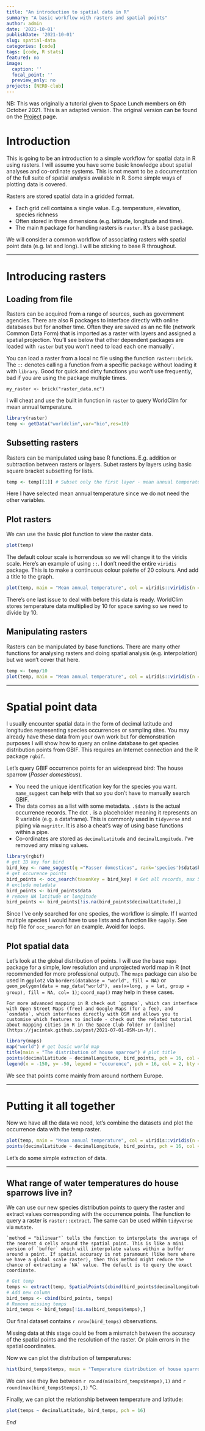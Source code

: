 ```yaml
---
title: "An introduction to spatial data in R"
summary: "A basic workflow with rasters and spatial points"
author: admin
date: '2021-10-01'
publishDate: '2021-10-01'
slug: spatial-data
categories: [code]
tags: [code, R stats]
featured: no
image:
  caption: ''
  focal_point: ''
  preview_only: no
projects: [NERD-club]
---
```


NB: This was originally a tutorial given to Space Lunch members on 6th October 2021. This is an adapted version. The original version can be found on the [Project](project/NERD-club/) page. 

# Introduction

This is going to be an introduction to a simple workflow for spatial data in R using rasters. I will assume you have some basic knowledge about spatial analyses and co-ordinate systems. This is not meant to be a documentation of the full suite of spatial analysis available in R. Some simple ways of plotting data is covered.

Rasters are stored spatial data in a gridded format. 

- Each grid cell contains a single value. E.g. temperature, elevation, species richness
- Often stored in three dimensions (e.g. latitude, longitude and time).
- The main `R` package for handling rasters is `raster`. It's a base package.

We will consider a common workflow of associating rasters with spatial point data (e.g. lat and long). 
I will be sticking to base R throughout.

***

# Introducing rasters

## Loading from file

Rasters can be acquired from a range of sources, such as government agencies. There are also R packages to interface directly with online databases but for another time. Often they are saved as an nc file (network Common Data Form) that is imported as a raster with layers and assigned a spatial projection. You'll see below that other dependent packages are loaded with `raster` but you won't need to load each one manually`.  

You can load a raster from a local nc file using the function `raster::brick`. The `::` denotes calling a function from a specific package without loading it with `library`. Good for quick and dirty functions you won't use frequently, bad if you are using the package multiple times.

```
my_raster <- brick("raster_data.nc")
```

I will cheat and use the built in function in `raster` to query WorldClim for mean annual temperature.

```r
library(raster)
temp <- getData("worldclim",var="bio",res=10)
```

## Subsetting rasters

Rasters can be manipulated using base R functions. E.g. addition or subtraction between rasters or layers. Subet rasters by layers using basic square bracket subsetting for lists.

```r
temp <- temp[[1]] # Subset only the first layer - mean annual temperature
```

Here I have selected mean annual temperature since we do not need the other variables.

## Plot rasters
 
We can use the basic plot function to view the raster data.

```r
plot(temp)
```

The default colour scale is horrendous so we will change it to the viridis scale. Here's an example of using `::`. I don't need the entire `viridis` package. This is to make a continuous colour palette of 20 colours. And add a title to the graph.

```r
plot(temp, main = "Mean annual temperature", col = viridis::viridis(n = 20))
```

There's one last issue to deal with before this data is ready. WorldClim stores temperature data multiplied by 10 for space saving so we need to divide by 10.

## Manipulating rasters

Rasters can be manipulated by base functions. There are many other functions for analysing rasters and doing spatial analysis (e.g. interpolation) but we won't cover that here.

```r
temp <- temp/10
plot(temp, main = "Mean annual temperature", col = viridis::viridis(n = 20))
```


***

# Spatial point data

I usually encounter spatial data in the form of decimal latitude and longitudes representing species occurrences or sampling sites. You may already have these data from your own work but for demonstration purposes I will show how to query an online database to get species distribution points from GBIF. This requires an Internet connection and the R package `rgbif`.

Let's query GBIF occurrence points for an widespread bird: The house sparrow (*Passer domesticus*).

* You need the unique identification key for the species you want. `name_suggest` can help with that so you don't have to manually search GBIF.
* The data comes as a list with some metadata. `.$data` is the actual occurrence records. The dot `.` is a placeholder meaning it represents an R variable (e.g. a dataframe). This is commonly used in `tidyverse` and piping via `magrittr`. It is also a cheat's way of using base functions within a pipe.
* Co-ordinates are stored as `decimalLatitude` and `decimalLongitude`. I've removed any missing values.

```r
library(rgbif)
# get ID key for bird
bird_key <- name_suggest(q ="Passer domesticus", rank='species')$data$key[1]
# get occurence points
bird_points <- occ_search(taxonKey = bird_key) # Get all records, max 500 (see variable limit)
# exclude metadata
bird_points <- bird_points$data
# remove NA latitude or longitude
bird_points <- bird_points[!is.na(bird_points$decimalLatitude),]
```

Since I've only searched for one species, the workflow is simple. If I wanted multiple species I would have to use lists and a function like `sapply`. See help file for `occ_search` for an example. Avoid for loops.

## Plot spatial data

Let's look at the global distribution of points. I will use the base `maps` package for a simple, low resolution and unprojected world map in R (not recommended for more professional output). The `maps` package can also be used in `ggplot2` via `borders(database = "world", fill = NA)` or `geom_polygon(data = map_data("world"), aes(x=long, y = lat, group = group), fill = NA, col= 1)`; `coord_map()` may help in these cases.

```marginfigure
For more advanced mapping in R check out `ggmaps`, which can interface with Open Street Maps (free) and Google Maps (for a fee), and `osmdata`, which interfaces directly with OSM and allows you to customise which features to include - check out the related tutorial about mapping cities in R in the Space Club folder or [online](https://jacintak.github.io/post/2021-07-01-OSM-in-R/).
```

```r
library(maps)
map("world") # get basic world map
title(main = "The distribution of house sparrow") # plot title
points(decimalLatitude ~ decimalLongitude, bird_points, pch = 16, col = 2) # plot points
legend(x = -150, y= -50, legend = "occurence", pch = 16, col = 2, bty = "n")
```

We see that points come mainly from around northern Europe.

***

# Putting it all together

Now we have all the data we need, let's combine the datasets and plot the occurrence data with the temp raster.

```r
plot(temp, main = "Mean annual temperature", col = viridis::viridis(n = 20)) # temp
points(decimalLatitude ~ decimalLongitude, bird_points, pch = 16, col = 1) # bird
```

Let's do some simple extraction of data.

***

## What range of water temperatures do house sparrows live in?

We can use our new species distribution points to query the raster and extract values corresponding with the occurrence points. The function to query a raster is `raster::extract`. The same can be used within `tidyverse` via `mutate`.

```marginfigure
`method = "bilinear"` tells the function to interpolate the average of the nearest 4 cells around the spatial point. This is like a mini version of `buffer` which will interpolate values within a buffer around a point. If spatial accuracy is not paramount (like here where we have a global scale raster), then this method might reduce the chance of extracting a `NA` value. The default is to query the exact coordinate.
```

```r
# Get temp
temps <- extract(temp, SpatialPoints(cbind(bird_points$decimalLongitude, bird_points$decimalLatitude)), method = "bilinear")
# Add new column
bird_temps <- cbind(bird_points, temps) 
# Remove missing temps
bird_temps <- bird_temps[!is.na(bird_temps$temps),]
```

Our final dataset contains `r nrow(bird_temps)` observations.

Missing data at this stage could be from a mismatch between the accuracy of the spatial points and the resolution of the raster. Or plain errors in the spatial coordinates.

Now we can plot the distribution of temperatures:

```r
hist(bird_temps$temps, main = "Temperature distribution of house sparrow")
```

We can see they live between `r round(min(bird_temps$temps),1)` and `r round(max(bird_temps$temps),1)` &deg;C.

Finally, we can plot the relationship between temperature and latitude:

```r
plot(temps ~ decimalLatitude, bird_temps, pch = 16)
```

*End*